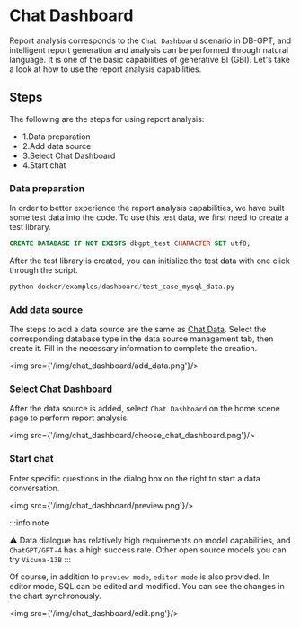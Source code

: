 # Chat Dashboard

Report analysis corresponds to the `Chat Dashboard` scenario in DB-GPT, and intelligent report generation and analysis can be performed through natural language. It is one of the basic capabilities of generative BI (GBI). Let's take a look at how to use the report analysis capabilities.

## Steps
The following are the steps for using report analysis:
- 1.Data preparation
- 2.Add data source
- 3.Select Chat Dashboard
- 4.Start chat


### Data preparation

In order to better experience the report analysis capabilities, we have built some test data into the code. To use this test data, we first need to create a test library.
```SQL
CREATE DATABASE IF NOT EXISTS dbgpt_test CHARACTER SET utf8;
```

After the test library is created, you can initialize the test data with one click through the script.

```python
python docker/examples/dashboard/test_case_mysql_data.py
```

### Add data source

The steps to add a data source are the same as [Chat Data](/docs/operation_manual/started_tutorial/chat_data.mdx). Select the corresponding database type in the data source management tab, then create it. Fill in the necessary information to complete the creation.


<img src={'/img/chat_dashboard/add_data.png'}/>


### Select Chat Dashboard

After the data source is added, select `Chat Dashboard` on the home scene page to perform report analysis.

<img src={'/img/chat_dashboard/choose_chat_dashboard.png'}/>


### Start chat
Enter specific questions in the dialog box on the right to start a data conversation.


<img src={'/img/chat_dashboard/preview.png'}/>


:::info note

⚠️ Data dialogue has relatively high requirements on model capabilities, and `ChatGPT/GPT-4` has a high success rate. Other open source models you can try `Vicuna-13B`
:::

Of course, in addition to `preview mode`, `editor mode` is also provided. In editor mode, SQL can be edited and modified. You can see the changes in the chart synchronously.

<img src={'/img/chat_dashboard/edit.png'}/>
